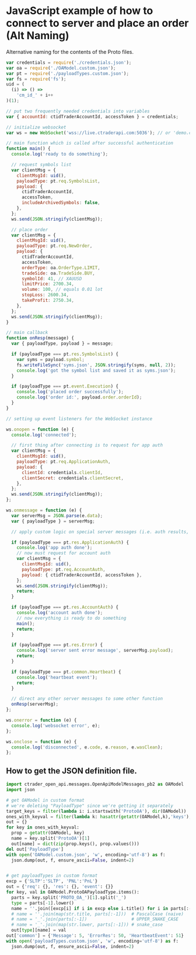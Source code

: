 # JavaScript example of how to connect to server and place an order (Alt Naming)

Alternative naming for the contents of the Proto files.

```javascript
var credentials = require('./credentials.json');
var oa = require('./OAModel.custom.json');
var pt = require('./payloadTypes.custom.json');
var fs = require('fs');
uid = (
  (i) => () =>
    'cm_id_' + i++
)(1);

// put two frequently needed credentials into variables
var { accountId: ctidTraderAccountId, accessToken } = credentials;

// initialize websocket
var ws = new WebSocket('wss://live.ctraderapi.com:5036'); // or 'demo.ctraderapi.com:5036'

// main function which is called after successful authentication
function main() {
  console.log('ready to do something');

  // request symbols list
  var clientMsg = {
    clientMsgId: uid(),
    payloadType: pt.req.SymbolsList,
    payload: {
      ctidTraderAccountId,
      accessToken,
      includeArchivedSymbols: false,
    },
  };
  ws.send(JSON.stringify(clientMsg));

  // place order
  var clientMsg = {
    clientMsgId: uid(),
    payloadType: pt.req.NewOrder,
    payload: {
      ctidTraderAccountId,
      accessToken,
      orderType: oa.OrderType.LIMIT,
      tradeSide: oa.TradeSide.BUY,
      symbolId: 41, // XAUUSD
      limitPrice: 2700.34,
      volume: 100, // equals 0.01 lot
      stopLoss: 2600.34,
      takeProfit: 2750.34,
    },
  };
  ws.send(JSON.stringify(clientMsg));
}

// main callback
function onResp(message) {
  var { payloadType, payload } = message;

  if (payloadType === pt.res.SymbolsList) {
    var syms = payload.symbol;
    fs.writeFileSync('syms.json', JSON.stringify(syms, null, 2));
    console.log('got the symbol list and saved it as syms.json');
  }

  if (payloadType === pt.event.Execution) {
    console.log('placed order successfully');
    console.log('order id:', payload.order.orderId);
  }
}

// setting up event listeners for the WebSocket instance

ws.onopen = function (e) {
  console.log('connected');

  // first thing after connecting is to request for app auth
  var clientMsg = {
    clientMsgId: uid(),
    payloadType: pt.req.ApplicationAuth,
    payload: {
      clientId: credentials.clientId,
      clientSecret: credentials.clientSecret,
    },
  };
  ws.send(JSON.stringify(clientMsg));
};

ws.onmessage = function (e) {
  var serverMsg = JSON.parse(e.data);
  var { payloadType } = serverMsg;

  // apply custom logic on special server messages (i.e. auth results, errors, heartbeat events)

  if (payloadType === pt.res.ApplicationAuth) {
    console.log('app auth done');
    // now must request for account auth
    var clientMsg = {
      clientMsgId: uid(),
      payloadType: pt.req.AccountAuth,
      payload: { ctidTraderAccountId, accessToken },
    };
    ws.send(JSON.stringify(clientMsg));
    return;
  }

  if (payloadType === pt.res.AccountAuth) {
    console.log('account auth done');
    // now everything is ready to do something
    main();
    return;
  }

  if (payloadType === pt.res.Error) {
    console.log('server sent error message', serverMsg.payload);
    return;
  }

  if (payloadType === pt.common.Heartbeat) {
    console.log('heartbeat event');
    return;
  }

  // direct any other server messages to some other function
  onResp(serverMsg);
};

ws.onerror = function (e) {
  console.log('websocket error', e);
};

ws.onclose = function (e) {
  console.log('disconnected', e.code, e.reason, e.wasClean);
};
```

## How to get the JSON definition file.

```python
import ctrader_open_api.messages.OpenApiModelMessages_pb2 as OAModel
import json

# get OAModel in custom format
# we're deleting "PayloadType" since we're getting it separately
target_keys = filter(lambda i: i.startswith('ProtoOA'), dir(OAModel))
ones_with_keyval = filter(lambda k: hasattr(getattr(OAModel,k),'keys'), target_keys)
out = {}
for key in ones_with_keyval:
  prop = getattr(OAModel, key)
  name = key.split('ProtoOA')[1]
  out[name] = dict(zip(prop.keys(), prop.values()))
del out['PayloadType']
with open('OAModel.custom.json', 'w', encoding='utf-8') as f:
  json.dump(out, f, ensure_ascii=False, indent=2)


# get payloadTypes in custom format
excp = {'SLTP':'SLTP', 'PNL':'PnL'}
out = {'req': {}, 'res': {}, 'event': {}}
for key, val in OAModel.ProtoOAPayloadType.items():
  parts = key.split('PROTO_OA_')[1].split('_')
  type = parts[-1].lower()
  name = ''.join([excp[i] if i in excp else i.title() for i in parts[:-1]]) # PascalCase (proper)
  # name = ''.join(map(str.title, parts[:-1]))  # PascalCase (naive)
  # name = '_'.join(parts[:-1])                 # UPPER_SNAKE_CASE
  # name = '_'.join(map(str.lower, parts[:-1])) # snake_case
  out[type][name] = val
out['common'] = {'Message': 5, 'ErrorRes': 50, 'HeartbeatEvent': 51}
with open('payloadTypes.custom.json', 'w', encoding='utf-8') as f:
  json.dump(out, f, ensure_ascii=False, indent=2)

```
